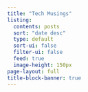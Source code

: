 ```yaml
---
title: "Tech Musings"
listing:
  contents: posts
  sort: "date desc"
  type: default
  sort-ui: false
  filter-ui: false
  feed: true
  image-height: 150px
page-layout: full
title-block-banner: true
---
```



